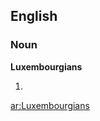 ==English==

===Noun===
'''Luxembourgians'''

# {{plural of|[[Luxembourgian]]}}

[[ar:Luxembourgians]]